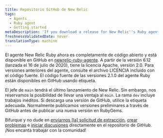 ```yaml
---
title: Repositorio GitHub de New Relic
tags:
  - Agents
  - Ruby agent
  - Getting started
metaDescription: 'If you download a release for New Relic''s Ruby agent from GitHub, be sure to use the appropriate tag.'
freshnessValidatedDate: never
translationType: machine
---
```


El agente New Relic Ruby ahora es completamente de código abierto y está disponible en GitHub en [newrelic-ruby-agente](https://github.com/newrelic/newrelic-ruby-agent/tree/main). A partir de la versión 6.12 (lanzada el 16 de julio de 2020), tiene la licencia Apache, versión 2.0. Para versiones anteriores del agente, consulte el archivo LICENCIA incluido con el código fuente. El código fuente de las versiones 2.1.0 del agente Ruby están disponibles en GitHub usando etiqueta.

El jefe de `main` tendrá el último lanzamiento de New Relic. Sin embargo, nos reservamos la posibilidad de llevar una ventaja al `main`. La rama `dev` incluye trabajos inéditos. Si descarga una versión de GitHub, utilice la etiqueta adecuada. Normalmente publicamos versiones preliminares a través de GitHub antes de publicar una nueva versión en RubyGems.

Bifurque y no dude en [enviarnos \[la\] solicitud de extracción](https://github.com/newrelic/newrelic-ruby-agent/pulls), [crear problemas](https://github.com/newrelic/newrelic-ruby-agent/issues/new/choose) e [iniciar discusiones](https://github.com/newrelic/newrelic-ruby-agent/discussions) directamente en el repositorio de GitHub. ¡Nos encanta trabajar con la comunidad!